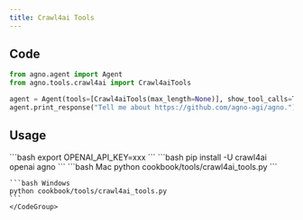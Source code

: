 ```yaml
---
title: Crawl4ai Tools
---
```


## Code

```python cookbook/tools/crawl4ai_tools.py
from agno.agent import Agent
from agno.tools.crawl4ai import Crawl4aiTools

agent = Agent(tools=[Crawl4aiTools(max_length=None)], show_tool_calls=True)
agent.print_response("Tell me about https://github.com/agno-agi/agno.")
```

## Usage

<Steps>
  <Snippet file="create-venv-step.mdx" />

  <Step title="Set your API key">
    ```bash
    export OPENAI_API_KEY=xxx
    ```
  </Step>

  <Step title="Install libraries">
    ```bash
    pip install -U crawl4ai openai agno
    ```
  </Step>

  <Step title="Run Agent">
    <CodeGroup>
    ```bash Mac
    python cookbook/tools/crawl4ai_tools.py
    ```

    ```bash Windows
    python cookbook/tools/crawl4ai_tools.py
    ```
    </CodeGroup>
  </Step>
</Steps>